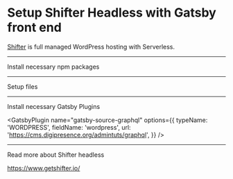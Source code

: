 # Setup Shifter Headless with Gatsby front end

[Shifter](https://getshifter.io/) is full managed WordPress hosting with Serverless. 

---

Install necessary npm packages

<NPMPackage name="gatsby" />
<NPMPackage name="gatsby-image" />
<NPMPackage name="gatsby-plugin-manifest" />
<NPMPackage name="gatsby-plugin-offline" />
<NPMPackage name="gatsby-source-graphql" />

---

Setup files

<File
  path="gatsby-config.js"
  content="https://raw.githubusercontent.com/hugtechio/shifter-gatsby-recipe/master/gatsby-config.js"
/>

<File
  path="./plugins/gatsby-plugin-graphql/gatsby-node.js"
  content="https://raw.githubusercontent.com/hugtechio/shifter-gatsby-recipe/master/plugins/gatsby-plugin-graphql/gatsby-node.js"
/>

<File
  path="src/templates/post.js"
  content="https://raw.githubusercontent.com/hugtechio/shifter-gatsby-recipe/master/src/templates/post.js"
/>
<File
  path="src/styles/post.css"
  content="https://raw.githubusercontent.com/hugtechio/shifter-gatsby-recipe/master/src/styles/post.css"
/>


<File
  path="src/templates/page.js"
  content="https://raw.githubusercontent.com/hugtechio/shifter-gatsby-recipe/master/src/templates/page.js"
/>
<File
  path="src/styles/page.css"
  content="https://raw.githubusercontent.com/hugtechio/shifter-gatsby-recipe/master/src/styles/page.css"
/>


<File
  path="src/templates/category.js"
  content="https://raw.githubusercontent.com/hugtechio/shifter-gatsby-recipe/master/src/templates/category.js"
/>
<File
  path="src/styles/category.css"
  content="https://raw.githubusercontent.com/hugtechio/shifter-gatsby-recipe/master/src/styles/category.css"
/>


<File
  path="src/templates/tag.js"
  content="https://raw.githubusercontent.com/hugtechio/shifter-gatsby-recipe/master/src/templates/tag.js"
/>
<File
  path="src/styles/tag.css"
  content="https://raw.githubusercontent.com/hugtechio/shifter-gatsby-recipe/master/src/styles/tag.css"
/>


<File
  path="src/templates/user.js"
  content="https://raw.githubusercontent.com/hugtechio/shifter-gatsby-recipe/master/src/templates/user.js"
/>
<File
  path="src/styles/user.css"
  content="https://raw.githubusercontent.com/hugtechio/shifter-gatsby-recipe/master/src/styles/user.css"
/>

---

Install necessary Gatsby Plugins

<GatsbyPlugin name="gatsby-source-graphql"
  options={{
    typeName: 'WORDPRESS',
    fieldName: 'wordpress',
    url: 'https://cms.digipresence.org/admintuts/graphql',
  }}
/>

<GatsbyPlugin name="gatsby-plugin-graphql" />

---

Read more about Shifter headless

https://www.getshifter.io/